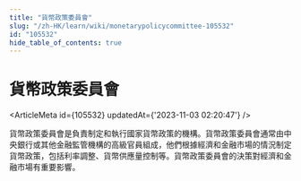 ```yaml
---
title: "貨幣政策委員會"
slug: "/zh-HK/learn/wiki/monetarypolicycommittee-105532"
id: "105532"
hide_table_of_contents: true
---
```



<Breadcrumbs current="貨幣政策委員會" />

# 貨幣政策委員會

<ArticleMeta id={105532} updatedAt={'2023-11-03 02:20:47'} />
<div className='border-solid border-b border-t-0 my-4 border-[var(--ifm-color-gray-300)]' />

貨幣政策委員會是負責制定和執行國家貨幣政策的機構。貨幣政策委員會通常由中央銀行或其他金融監管機構的高級官員組成，他們根據經濟和金融市場的情況制定貨幣政策，包括利率調整、貨幣供應量控制等。貨幣政策委員會的決策對經濟和金融市場有重要影響。
